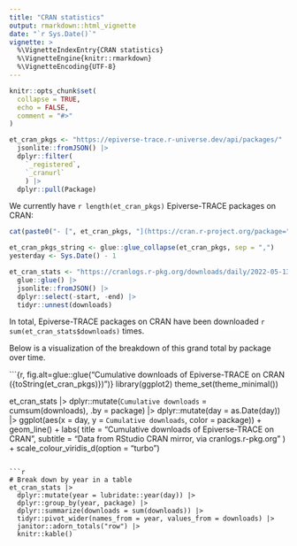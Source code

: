 ```yaml
---
title: "CRAN statistics"
output: rmarkdown::html_vignette
date: "`r Sys.Date()`"
vignette: >
  %\VignetteIndexEntry{CRAN statistics}
  %\VignetteEngine{knitr::rmarkdown}
  %\VignetteEncoding{UTF-8}
---
```


```r
knitr::opts_chunk$set(
  collapse = TRUE,
  echo = FALSE,
  comment = "#>"
)
```

```r
et_cran_pkgs <- "https://epiverse-trace.r-universe.dev/api/packages/" |> 
  jsonlite::fromJSON() |>
  dplyr::filter(
    `_registered`,
    `_cranurl`
    ) |> 
  dplyr::pull(Package)
```

We currently have `r length(et_cran_pkgs)` Epiverse-TRACE packages on CRAN: 

```r
cat(paste0("- [", et_cran_pkgs, "](https://cran.r-project.org/package=", et_cran_pkgs, ")"), sep = "\n")
```

```r
et_cran_pkgs_string <- glue::glue_collapse(et_cran_pkgs, sep = ",")
yesterday <- Sys.Date() - 1
```

```r
et_cran_stats <- "https://cranlogs.r-pkg.org/downloads/daily/2022-05-13:{yesterday}/{et_cran_pkgs_string}" |> 
  glue::glue() |> 
  jsonlite::fromJSON() |> 
  dplyr::select(-start, -end) |> 
  tidyr::unnest(downloads)
```

In total, Epiverse-TRACE packages on CRAN have been downloaded `r sum(et_cran_stats$downloads)` times.

Below is a visualization of the breakdown of this grand total by package over time.

```{r, fig.alt=glue::glue("Cumulative downloads of Epiverse-TRACE on CRAN ({toString(et_cran_pkgs)})")}
library(ggplot2)
theme_set(theme_minimal())

et_cran_stats |> 
  dplyr::mutate(`Cumulative downloads` = cumsum(downloads), .by = package) |> 
  dplyr::mutate(day = as.Date(day)) |>
  ggplot(aes(x = day, y = `Cumulative downloads`, color = package)) +
    geom_line() +
    labs(
      title = "Cumulative downloads of Epiverse-TRACE on CRAN",
      subtitle = "Data from RStudio CRAN mirror, via cranlogs.r-pkg.org"
    ) +
    scale_colour_viridis_d(option = "turbo")
```

```r
# Break down by year in a table
et_cran_stats |> 
  dplyr::mutate(year = lubridate::year(day)) |> 
  dplyr::group_by(year, package) |> 
  dplyr::summarize(downloads = sum(downloads)) |> 
  tidyr::pivot_wider(names_from = year, values_from = downloads) |> 
  janitor::adorn_totals("row") |>
  knitr::kable()
```

